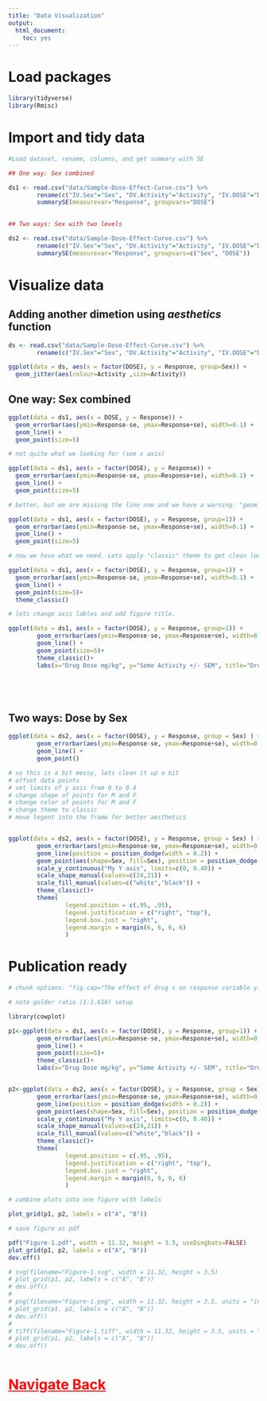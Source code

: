 ---
title: "Data Visualization"
output:
  html_document:
    toc: yes
---

# Load packages

```{r, message=FALSE, warning=FALSE, include=FALSE}
library(tidyverse)
library(Rmisc)

```


# Import and tidy data

```{r}
#Load dataset, rename, columns, and get summary with SE

## One way: Sex combined

ds1 <- read.csv("data/Sample-Dose-Effect-Curve.csv") %>%
        rename(c("IV.Sex"="Sex", "DV.Activity"="Activity", "IV.DOSE"="DOSE", "DV.Response"="Response"))  %>%
        summarySE(measurevar="Response", groupvars="DOSE")
        

## Two ways: Sex with two levels

ds2 <- read.csv("data/Sample-Dose-Effect-Curve.csv") %>%
        rename(c("IV.Sex"="Sex", "DV.Activity"="Activity", "IV.DOSE"="DOSE", "DV.Response"="Response"))  %>%
        summarySE(measurevar="Response", groupvars=c("Sex", "DOSE"))

```

# Visualize data

## Adding another dimetion using *aesthetics* function

```{r}

ds <- read.csv("data/Sample-Dose-Effect-Curve.csv") %>%
        rename(c("IV.Sex"="Sex", "DV.Activity"="Activity", "IV.DOSE"="DOSE", "DV.Response"="Response"))

ggplot(data = ds, aes(x = factor(DOSE), y = Response, group=Sex)) + 
  geom_jitter(aes(colour=Activity ,size=Activity))

```


## One way: Sex combined

```{r}
ggplot(data = ds1, aes(x = DOSE, y = Response)) + 
  geom_errorbar(aes(ymin=Response-se, ymax=Response+se), width=0.1) + 
  geom_line() + 
  geom_point(size=5)

# not quite what we looking for (see x axis)

ggplot(data = ds1, aes(x = factor(DOSE), y = Response)) + 
  geom_errorbar(aes(ymin=Response-se, ymax=Response+se), width=0.1) + 
  geom_line() + 
  geom_point(size=5)

# better, but we are missing the line now and we have a warning: "geom_path: Each group consists of only one observation. Do you need to adjust the group aesthetic?" We can fix that by adding "group=1" to aesthetics.

ggplot(data = ds1, aes(x = factor(DOSE), y = Response, group=1)) + 
  geom_errorbar(aes(ymin=Response-se, ymax=Response+se), width=0.1) + 
  geom_line() + 
  geom_point(size=5)

# now we have what we need. Lets apply "classic" theme to get clean look

ggplot(data = ds1, aes(x = factor(DOSE), y = Response, group=1)) + 
  geom_errorbar(aes(ymin=Response-se, ymax=Response+se), width=0.1) + 
  geom_line() + 
  geom_point(size=5)+
  theme_classic()

# lets change axis lables and add figure title.

ggplot(data = ds1, aes(x = factor(DOSE), y = Response, group=1)) + 
        geom_errorbar(aes(ymin=Response-se, ymax=Response+se), width=0.1) + 
        geom_line() + 
        geom_point(size=5)+
        theme_classic()+
        labs(x="Drug Dose mg/kg", y="Some Activity +/- SEM", title="Drug x dose response curve")






```

## Two ways: Dose by Sex

```{r}

ggplot(data = ds2, aes(x = factor(DOSE), y = Response, group = Sex) ) + 
        geom_errorbar(aes(ymin=Response-se, ymax=Response+se), width=0.1) + 
        geom_line() + 
        geom_point() 

# so this is a bit messy, lets clean it up a bit
# offset data points
# set limits of y axis from 0 to 0.4
# change shape of points for M and F
# change color of points for M and F
# change theme to classic
# move legent into the frame for better aesthetics


ggplot(data = ds2, aes(x = factor(DOSE), y = Response, group = Sex) ) + 
        geom_errorbar(aes(ymin=Response-se, ymax=Response+se), width=0.1, position = position_dodge(width = 0.2)) + 
        geom_line(position = position_dodge(width = 0.2)) + 
        geom_point(aes(shape=Sex, fill=Sex), position = position_dodge(width = 0.2), size=5) + 
        scale_y_continuous("My Y axis", limits=c(0, 0.40)) + 
        scale_shape_manual(values=c(24,21)) + 
        scale_fill_manual(values=c("white","black")) + 
        theme_classic()+ 
        theme(
                legend.position = c(.95, .95),
                legend.justification = c("right", "top"),
                legend.box.just = "right",
                legend.margin = margin(6, 6, 6, 6)
                )

```

# Publication ready

```{r fig.cap="The effect of drug x on response variable y.", fig.aligh='center', fig.height=3.5, fig.width=11.32, message=FALSE, warning=FALSE, out.width='80%'}

# chunk options: "fig.cap="The effect of drug x on response variable y.", fig.aligh='center', fig.height=3.5, fig.width=11.32, message=FALSE, warning=FALSE, out.width='80%'"

# note golder ratio (1:1.618) setup

library(cowplot)

p1<-ggplot(data = ds1, aes(x = factor(DOSE), y = Response, group=1)) + 
        geom_errorbar(aes(ymin=Response-se, ymax=Response+se), width=0.1) + 
        geom_line() + 
        geom_point(size=5)+
        theme_classic()+
        labs(x="Drug Dose mg/kg", y="Some Activity +/- SEM", title="Drug x dose response curve")


p2<-ggplot(data = ds2, aes(x = factor(DOSE), y = Response, group = Sex) ) + 
        geom_errorbar(aes(ymin=Response-se, ymax=Response+se), width=0.1, position = position_dodge(width = 0.2)) + 
        geom_line(position = position_dodge(width = 0.2)) + 
        geom_point(aes(shape=Sex, fill=Sex), position = position_dodge(width = 0.2), size=5) + 
        scale_y_continuous("My Y axis", limits=c(0, 0.40)) + 
        scale_shape_manual(values=c(24,21)) + 
        scale_fill_manual(values=c("white","black")) + 
        theme_classic()+ 
        theme(
                legend.position = c(.95, .95),
                legend.justification = c("right", "top"),
                legend.box.just = "right",
                legend.margin = margin(6, 6, 6, 6)
                )

# combine plots into one figure with labels

plot_grid(p1, p2, labels = c("A", "B"))

# save figure as pdf

pdf("Figure-1.pdf", width = 11.32, height = 3.5, useDingbats=FALSE)
plot_grid(p1, p2, labels = c("A", "B"))
dev.off()

# svg(filename="Figure-1.svg", width = 11.32, height = 3.5)
# plot_grid(p1, p2, labels = c("A", "B"))
# dev.off()
# 
# png(filename="Figure-1.png", width = 11.32, height = 3.5, units = "in", res=300, type = "cairo")
# plot_grid(p1, p2, labels = c("A", "B"))
# dev.off()
# 
# tiff(filename="Figure-1.tiff", width = 11.32, height = 3.5, units = "in", res=300, type = "cairo")
# plot_grid(p1, p2, labels = c("A", "B"))
# dev.off()



```



# <a href="/R_workshop" class="topic" style="color:red">Navigate Back</a>